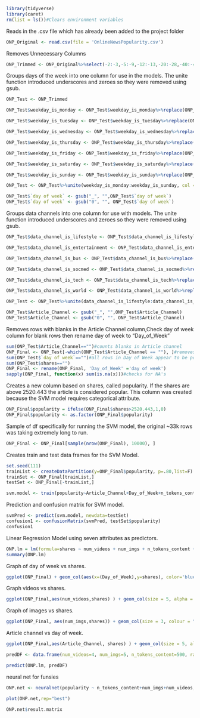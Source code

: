 ```r
library(tidyverse)
library(caret)
rm(list = ls())#Clears environment variables
```
Reads in the .csv file which has already been added to the project folder
```r
ONP_Original <- read.csv(file = 'OnlineNewsPopularity.csv')
```

Removes Unnecessary Columns
```r
ONP_Trimmed <- ONP_Original%>%select(-2:-3,-5:-9,-12:-13,-20:-28,-40:-44)
```

Groups days of the week into one column for use in the models. The unite function introduced underscores and zeroes so they were removed using gsub. 
```r
ONP_Test <- ONP_Trimmed

ONP_Test$weekday_is_monday <- ONP_Test$weekday_is_monday%>%replace(ONP_Test$weekday_is_monday==1, "Monday")

ONP_Test$weekday_is_tuesday <- ONP_Test$weekday_is_tuesday%>%replace(ONP_Test$weekday_is_tuesday==1, "Tuesday")

ONP_Test$weekday_is_wednesday <- ONP_Test$weekday_is_wednesday%>%replace(ONP_Test$weekday_is_wednesday==1, "Wednesday")

ONP_Test$weekday_is_thursday <- ONP_Test$weekday_is_thursday%>%replace(ONP_Test$weekday_is_thursday==1, "Thursday")

ONP_Test$weekday_is_friday <- ONP_Test$weekday_is_friday%>%replace(ONP_Test$weekday_is_friday==1, "Friday")

ONP_Test$weekday_is_saturday <- ONP_Test$weekday_is_saturday%>%replace(ONP_Test$weekday_is_saturday==1, "Saturday")

ONP_Test$weekday_is_sunday <- ONP_Test$weekday_is_sunday%>%replace(ONP_Test$weekday_is_sunday==1, "Sunday")

ONP_Test <- ONP_Test%>%unite(weekday_is_monday:weekday_is_sunday, col = "day of week", remove = T, sep ="_" )

ONP_Test$`day of week` <- gsub("_", "",ONP_Test$`day of week`)
ONP_Test$`day of week` <- gsub("0", "", ONP_Test$`day of week`)
```

Groups data channels into one column for use with models. The unite function introduced underscores and zeroes so they were removed using gsub.
```r
ONP_Test$data_channel_is_lifestyle <- ONP_Test$data_channel_is_lifestyle%>%replace(ONP_Test$data_channel_is_lifestyle==1, "Lifestyle")

ONP_Test$data_channel_is_entertainment <- ONP_Test$data_channel_is_entertainment%>%replace(ONP_Test$data_channel_is_entertainment==1, "Entertainment")

ONP_Test$data_channel_is_bus <- ONP_Test$data_channel_is_bus%>%replace(ONP_Test$data_channel_is_bus==1, "Business")

ONP_Test$data_channel_is_socmed <- ONP_Test$data_channel_is_socmed%>%replace(ONP_Test$data_channel_is_socmed==1, "Social Media")

ONP_Test$data_channel_is_tech <- ONP_Test$data_channel_is_tech%>%replace(ONP_Test$data_channel_is_tech==1, "Technology")

ONP_Test$data_channel_is_world <- ONP_Test$data_channel_is_world%>%replace(ONP_Test$data_channel_is_world==1, "World")

ONP_Test <- ONP_Test%>%unite(data_channel_is_lifestyle:data_channel_is_world, col = "Article_Channel", remove = T, sep ="_" )

ONP_Test$Article_Channel <- gsub("_", "",ONP_Test$Article_Channel)
ONP_Test$Article_Channel <- gsub("0", "", ONP_Test$Article_Channel)
```

Removes rows with blanks in the Article Channel column,Check day of week column for blank rows then rename day of week to "Day_of_Week" 
```r
sum(ONP_Test$Article_Channel=="")#counts blanks in Article channel
ONP_Final <- ONP_Test[-which(ONP_Test$Article_Channel == ""), ]#removes rows with blanks
sum(ONP_Test$`day of week`=="")#all rows in Day of Week appear to be populated 
sum(ONP_Test$shares=="")
ONP_Final <- rename(ONP_Final, 'Day_of_Week' ='day of week')
sapply(ONP_Final, function(x) sum(is.na(x)))#checks for NA's
```
Creates a new column based on shares, called popularity. If the shares are above 2520.443 the article is considered popular. This column was created because the SVM model requires categorical attribute.
```r
ONP_Final$popularity = ifelse(ONP_Final$shares>2520.443,1,0)
ONP_Final$popularity <- as.factor(ONP_Final$popularity)
```

Sample of df specifically for running the SVM model, the original ~33k rows was taking extremely long to run. 
```r
ONP_Final <- ONP_Final[sample(nrow(ONP_Final), 10000), ]
```

Creates train and test data frames for the SVM Model.
```r
set.seed(111)
trainList <- createDataPartition(y=ONP_Final$popularity, p=.80,list=F)
trainSet <- ONP_Final[trainList,]
testSet <- ONP_Final[-trainList,]

svm.model <- train(popularity~Article_Channel+Day_of_Week+n_tokens_content+num_imgs+num_videos, data=trainSet, method="svmRadial", preProc=c("center", "scale"))
```

Prediction and confusion matrix for SVM model.
```r
svmPred <- predict(svm.model, newdata=testSet)
confusion1 <- confusionMatrix(svmPred, testSet$popularity)
confusion1
```

Linear Regression Model using seven attributes as predictors. 
```r
ONP.lm = lm(formula=shares ~ num_videos + num_imgs + n_tokens_content + rate_positive_words+rate_negative_words+Day_of_Week+Article_Channel, data = ONP_Final)
summary(ONP.lm)
```

Graph of day of week vs shares.
```r
ggplot(ONP_Final) + geom_col(aes(x=(Day_of_Week),y=shares), color='blue')
```

Graph videos vs shares.
```r
ggplot(ONP_Final,aes(num_videos,shares) ) + geom_col(size = 5, alpha = 0.5, color="red")
```

Graph of images vs shares.
```r
ggplot(ONP_Final, aes(num_imgs,shares)) + geom_col(size = 3, colour = "blue",  )
```

Article channel vs day of week.
```r
ggplot(ONP_Final,aes(Article_Channel, shares) ) + geom_col(size = 5, alpha = 0.5, color="red")
```



```r
predDF <- data.frame(num_videos=4, num_imgs=5, n_tokens_content=500, rate_positive_words=.8,rate_negative_words=.3,Day_of_Week='Monday',Article_Channel="Business")

predict(ONP.lm, predDF)
```





neural net for funsies 
```r
ONP.net <- neuralnet(popularity ~ n_tokens_content+num_imgs+num_videos, ONP_Final, hidden = 4, linear.output = F, threshold = .2)
```

```r
plot(ONP.net,rep="best")
```

```r
ONP.net$result.matrix
```

